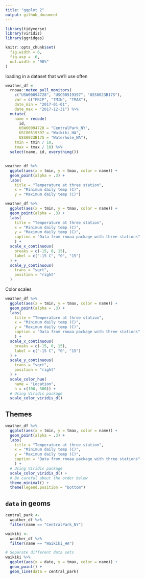 ```yaml
---
title: "ggplot 2"
output: github_document
---
```


```r
library(tidyverse)
library(viridis)
library(ggridges)

knitr::opts_chunk$set(
  fig.width = 6,
  fig.asp = .6,
  out.width = "90%"
)
```

loading in a dataset that we'll use often

```r
weather_df =  
  rnoaa::meteo_pull_monitors(
    c("USW00094728", "USC00519397", "USS0023B17S"),
    var = c("PRCP", "TMIN", "TMAX"), 
    date_min = "2017-01-01",
    date_max = "2017-12-31") %>%
  mutate(
    name = recode(
      id, 
      USW00094728 = "CentralPark_NY", 
      USC00519397 = "Waikiki_HA",
      USS0023B17S = "Waterhole_WA"),
    tmin = tmin / 10,
    tmax = tmax / 10) %>%
  select(name, id, everything())
```


##

```r
weather_df %>% 
  ggplot(aes(x = tmin, y = tmax, color = name)) + 
  geom_point(alpha = .3) +
  labs(
    title = "Temperature at three station",
    x = "Minimum daily temp (C)",
    y = "Maximum daily temp (C)")
```


```r
weather_df %>% 
  ggplot(aes(x = tmin, y = tmax, color = name)) + 
  geom_point(alpha = .3) +
  labs(
    title = "Temperature at three station",
    x = "Minimum daily temp (C)",
    y = "Maximum daily temp (C)",
    caption = "Data from rnoaa package with three stations"
    ) + 
  scale_x_continuous(
    breaks = c(-15, 0, 15),
    label = c("-15 C", "0", "15")
  ) + 
  scale_y_continuous(
    trans = "sqrt",
    position = "right"
  )
```


Color scales

```r
weather_df %>% 
  ggplot(aes(x = tmin, y = tmax, color = name)) + 
  geom_point(alpha = .3) +
  labs(
    title = "Temperature at three station",
    x = "Minimum daily temp (C)",
    y = "Maximum daily temp (C)",
    caption = "Data from rnoaa package with three stations"
    ) + 
  scale_x_continuous(
    breaks = c(-15, 0, 15),
    label = c("-15 C", "0", "15")
  ) + 
  scale_y_continuous(
    trans = "sqrt",
    position = "right"
  ) + 
  scale_color_hue(
    name = "Location",
    h = c(100, 300)) + 
  # Using Viridis package
  scale_color_viridis_d()
```

## Themes

```r
weather_df %>% 
  ggplot(aes(x = tmin, y = tmax, color = name)) + 
  geom_point(alpha = .3) +
  labs(
    title = "Temperature at three station",
    x = "Minimum daily temp (C)",
    y = "Maximum daily temp (C)",
    caption = "Data from rnoaa package with three stations"
    ) + 
  # Using Viridis package
  scale_color_viridis_d() + 
  # Be careful about the order below
  theme_minimal() + 
  theme(legend.position = "bottom")
```

## `data` in geoms

```r
central_park <- 
  weather_df %>% 
  filter(name == "CentralPark_NY")

waikiki <- 
  weather_df %>% 
  filter(name == "Waikiki_HA")

# Separate different data sets
waikiki %>% 
  ggplot(aes(x = date, y = tmax, color = name)) +
  geom_point() +
  geom_line(data = central_park)
```

